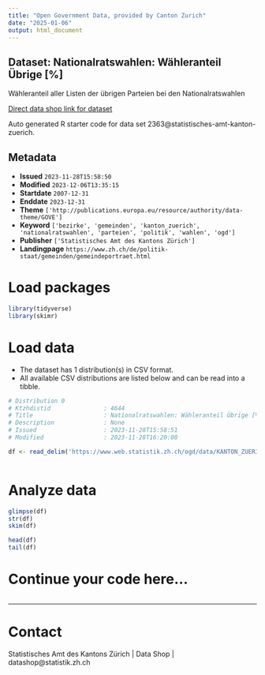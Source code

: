```yaml
---
title: "Open Government Data, provided by Canton Zurich"
date: "2025-01-06"
output: html_document
---
```


## Dataset: Nationalratswahlen: Wähleranteil Übrige [%]

Wähleranteil aller Listen der übrigen Parteien bei den Nationalratswahlen

[Direct data shop link for dataset](https://www.zh.ch/de/politik-staat/statistik-daten/datenkatalog.html#/datasets/2363@statistisches-amt-kanton-zuerich)

Auto generated R starter code for data set 2363@statistisches-amt-kanton-zuerich.

## Metadata

- **Issued** `2023-11-28T15:58:50`
- **Modified** `2023-12-06T13:35:15`
- **Startdate** `2007-12-31`
- **Enddate** `2023-12-31`
- **Theme** `['http://publications.europa.eu/resource/authority/data-theme/GOVE']`
- **Keyword** `['bezirke', 'gemeinden', 'kanton_zuerich', 'nationalratswahlen', 'parteien', 'politik', 'wahlen', 'ogd']`
- **Publisher** `['Statistisches Amt des Kantons Zürich']`
- **Landingpage** `https://www.zh.ch/de/politik-staat/gemeinden/gemeindeportraet.html`


# Load packages

```r

library(tidyverse)
library(skimr)

```

# Load data

-   The dataset has 1 distribution(s) in CSV format.
-   All available CSV distributions are listed below and can be read into a tibble.

```r

# Distribution 0
# Ktzhdistid               : 4644
# Title                    : Nationalratswahlen: Wähleranteil Übrige [%]
# Description              : None
# Issued                   : 2023-11-28T15:58:51
# Modified                 : 2023-11-28T16:20:00

df <- read_delim('https://www.web.statistik.zh.ch/ogd/data/KANTON_ZUERICH_844.csv')



```

# Analyze data

```r

glimpse(df)
str(df)
skim(df)

head(df)
tail(df)

```

# Continue your code here...

```r

```

------------------------------------------------------------------------

# Contact

Statistisches Amt des Kantons Zürich | Data Shop | datashop@statistik.zh.ch
